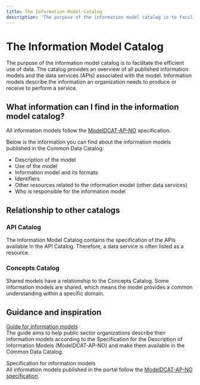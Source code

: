 ```yaml
---
title: The Information Model Catalog
description: 'The purpose of the information model catalog is to facilitate the efficient use of data.'
---
```


# The Information Model Catalog

<Ingress>
    The purpose of the information model catalog is to facilitate the efficient use of data. The catalog provides an
    overview of all published information models and the data services (APIs) associated with the model. Information
    models describe the information an organization needs to produce or receive to perform a service.
</Ingress>

<CatalogPromo
    text='Would you like to search the information model catalog?'
    button='Find information models →'
    link='/information-models'
/>

## What information can I find in the information model catalog?

All information models follow the [ModelDCAT-AP-NO](https://data.norge.no/specification/modelldcat-ap-no#:~:text=Denne%20spesifikasjonen%2C%20ModellDCAT%2DAP%2D,tilknyttet%20datasett%20og%2Feller%20datatjenester.) specification.

Below is the information you can find about the information models published in the Common Data Catalog:

-   Description of the model
-   Use of the model
-   Information model and its formats
-   Identifiers
-   Other resources related to the information model (other data services)
-   Who is responsible for the information model

## Relationship to other catalogs

### API Catalog

The Information Model Catalog contains the specification of the APIs available in the API Catalog. Therefore, a data service is often listed as a resource.

### Concepts Catalog

Shared models have a relationship to the Concepts Catalog. Some information models are shared, which means the model provides a common understanding within a specific domain.

## Guidance and inspiration

[Guide for information models](https://data.norge.no/guide/veileder-modelldcat-ap-no/)  
The guide aims to help public sector organizations describe their information models according to the Specification for the Description of Information Models (ModelDCAT-AP-NO) and make them available in the Common Data Catalog.

Specification for information models  
All information models published in the portal follow the [ModelDCAT-AP-NO specification](https://data.norge.no/specification/modelldcat-ap-no).
